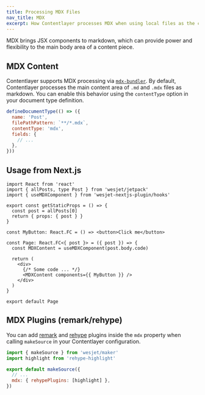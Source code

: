 ```yaml
---
title: Processing MDX Files
nav_title: MDX
excerpt: How Contentlayer processes MDX when using local files as the content source.
---
```


MDX brings JSX components to markdown, which can provide power and flexibility to the main body area of a content piece.

## MDX Content

Contentlayer supports MDX processing via [`mdx-bundler`](https://github.com/kentcdodds/mdx-bundler). By default, Contentlayer processes the main content area of `.md` and `.mdx` files as markdown. You can enable this behavior using the `contentType` option in your document type definition.

```js
defineDocumentType(() => ({
  name: 'Post',
  filePathPattern: `**/*.mdx`,
  contentType: 'mdx',
  fields: {
    // ...
  },
}))
```

## Usage from Next.js

```tsx
import React from 'react'
import { allPosts, type Post } from 'wesjet/jetpack'
import { useMDXComponent } from 'wesjet-nextjs-plugin/hooks'

export const getStaticProps = () => {
  const post = allPosts[0]
  return { props: { post } }
}

const MyButton: React.FC = () => <button>Click me</button>

const Page: React.FC<{ post }> = ({ post }) => {
  const MDXContent = useMDXComponent(post.body.code)
  
  return (
    <div>
      {/* Some code ... */}
      <MDXContent components={{ MyButton }} />
    </div>
  )
}

export default Page
```

## MDX Plugins (remark/rehype)

You can add [remark](https://github.com/remarkjs/remark) and [rehype](https://github.com/rehypejs/rehype) plugins inside the `mdx` property when calling `makeSource` in your Contentlayer configuration.

```js
import { makeSource } from 'wesjet/maker'
import highlight from 'rehype-highlight'

export default makeSource({
  // ...
  mdx: { rehypePlugins: [highlight] },
})
```
